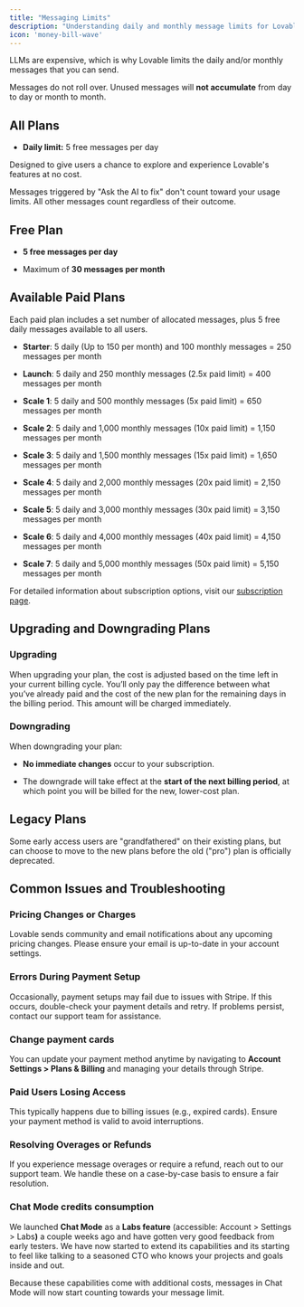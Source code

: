 ```yaml
---
title: "Messaging Limits"
description: "Understanding daily and monthly message limits for Lovable"
icon: 'money-bill-wave'
---
```


LLMs are expensive, which is why Lovable limits the daily and/or monthly messages that you can send.

<Note>Messages do not roll over. Unused messages will **not accumulate** from day to day or month to month.</Note>

## All Plans

* **Daily limit:** 5 free messages per day&#x20;

Designed to give users a chance to explore and experience Lovable's features at no cost.

<Note>
  Messages triggered by "Ask the AI to fix" don't count toward your usage limits.&#x20;
  All other messages count regardless of their outcome.
</Note>

## Free Plan

* **5 free messages per day**

* Maximum of **30 messages per month**

## Available Paid Plans

Each paid plan includes a set number of allocated messages, plus 5 free daily messages available to all users.

* **Starter**: 5 daily (Up to 150 per month) and 100 monthly messages = 250 messages per month

* **Launch**: 5 daily and 250 monthly messages (2.5x paid limit) = 400 messages per month

* **Scale 1**: 5 daily and 500 monthly messages (5x paid limit) = 650 messages per month

* **Scale 2**: 5 daily and 1,000 monthly messages (10x paid limit) = 1,150 messages per month

* **Scale 3**: 5 daily and 1,500 monthly messages (15x paid limit) = 1,650 messages per month

* **Scale 4**: 5 daily and 2,000 monthly messages (20x paid limit) = 2,150 messages per month

* **Scale 5**: 5 daily and 3,000 monthly messages (30x paid limit) = 3,150 messages per month

* **Scale 6**: 5 daily and 4,000 monthly messages (40x paid limit) = 4,150 messages per month

* **Scale 7**: 5 daily and 5,000 monthly messages (50x paid limit) = 5,150 messages per month

For detailed information about subscription options, visit our [subscription page](#).

## Upgrading and Downgrading Plans

### Upgrading

When upgrading your plan, the cost is adjusted based on the time left in your current billing cycle. You’ll only pay the difference between what you’ve already paid and the cost of the new plan for the remaining days in the billing period. This amount will be charged immediately.

### Downgrading

When downgrading your plan:

* **No immediate changes** occur to your subscription.

* The downgrade will take effect at the **start of the next billing period**, at which point you will be billed for the new, lower-cost plan.

## Legacy Plans

Some early access users are "grandfathered" on their existing plans, but can choose to move to the new plans before the old ("pro") plan is officially deprecated.

## Common Issues and Troubleshooting

### Pricing Changes or Charges

Lovable sends community and email notifications about any upcoming pricing changes. Please ensure your email is up-to-date in your account settings.

### Errors During Payment Setup

Occasionally, payment setups may fail due to issues with Stripe. If this occurs, double-check your payment details and retry. If problems persist, contact our support team for assistance.

### Change payment cards

You can update your payment method anytime by navigating to **Account Settings > Plans & Billing** and managing your details through Stripe.

### Paid Users Losing Access

This typically happens due to billing issues (e.g., expired cards). Ensure your payment method is valid to avoid interruptions.

### Resolving Overages or Refunds

If you experience message overages or require a refund, reach out to our support team. We handle these on a case-by-case basis to ensure a fair resolution.

### Chat Mode credits consumption

We launched **Chat Mode** as a **Labs feature** (accessible: Account > Settings > Lab&#x73;**)** a couple weeks ago and have gotten very good feedback from early testers. We have now started to extend its capabilities and its starting to feel like talking to a seasoned CTO who knows your projects and goals inside and out.&#x20;

<Note>
  Because these capabilities come with additional costs, messages in Chat Mode will now start counting towards your message limit.
</Note>